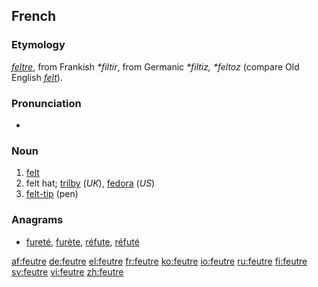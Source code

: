 ==French==

===Etymology===
{{etyl|fro|fr}} ''[[feltre]]'', from Frankish ''*filtir'', from Germanic ''*filtiz, *feltoz'' (compare Old English ''[[felt#Old English|felt]]'').

===Pronunciation===
* {{IPA|/føtʁ/|lang=fr}}

===Noun===
{{fr-noun|m}}

# [[felt]]
# felt hat; [[trilby]] (''UK''), [[fedora]] (''US'')
# [[felt-tip]] (pen)

===Anagrams===
* [[fureté#French|fureté]], [[furète#French|furète]], [[réfute#French|réfute]], [[réfuté#French|réfuté]]

[[af:feutre]]
[[de:feutre]]
[[el:feutre]]
[[fr:feutre]]
[[ko:feutre]]
[[io:feutre]]
[[ru:feutre]]
[[fi:feutre]]
[[sv:feutre]]
[[vi:feutre]]
[[zh:feutre]]